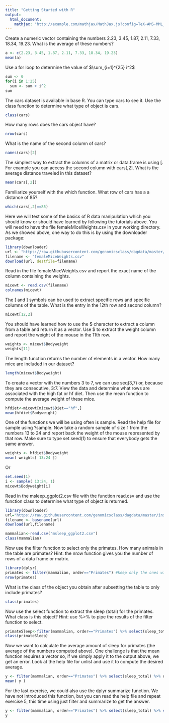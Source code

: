 ```yaml
---
title: "Getting Started with R"
output: 
  html_document:
    mathjax: "http://example.com/mathjax/MathJax.js?config=TeX-AMS-MML_HTMLorMML"
---
```

Create a numeric vector containing the numbers 2.23, 3.45, 1.87, 2.11, 7.33, 18.34, 19.23. What is the average of these numbers?

```r
a <- c(2.23, 3.45, 1.87, 2.11, 7.33, 18.34, 19.23)
mean(a)
```

Use a for loop to determine the value of $\sum_{i=1}^{25} i^2$

```r
sum <- 0
for(i in 1:25)
  sum <- sum + i^2
sum
```

The cars dataset is available in base R. You can type cars to see it. Use the class function to determine what type of object is cars.
```r
class(cars)
```

How many rows does the cars object have?
```r
nrow(cars)
```

What is the name of the second column of cars?
```r
names(cars)[2]
```

The simplest way to extract the columns of a matrix or data.frame is using [. For example you can access the second column with cars[,2]. What is the average distance traveled in this dataset?
```r
mean(cars[,2])
```

Familiarize yourself with the which function. What row of cars has a a distance of 85?
```r
which(cars[,2]==85)
```

Here we will test some of the basics of R data manipulation which you should know or should have learned by following the tutorials above. You will need to have the file femaleMiceWeights.csv in your working directory. As we showed above, one way to do this is by using the downloader package:
```r
library(downloader) 
url <- "https://raw.githubusercontent.com/genomicsclass/dagdata/master/inst/extdata/femaleMiceWeights.csv"
filename <- "femaleMiceWeights.csv" 
download(url, destfile=filename)
```

Read in the file femaleMiceWeights.csv and report the exact name of the column containing the weights.
```r
micewt <- read.csv(filename)
colnames(micewt)
```

The [ and ] symbols can be used to extract specific rows and specific columns of the table. What is the entry in the 12th row and second column?
```r
micewt[12,2]
```

You should have learned how to use the $ character to extract a column from a table and return it as a vector. Use $ to extract the weight column and report the weight of the mouse in the 11th row.
```r
weights <- micewt$Bodyweight
weights[11]
```

The length function returns the number of elements in a vector. How many mice are included in our dataset?
```r
length(micewt$Bodyweight)
```

To create a vector with the numbers 3 to 7, we can use seq(3,7) or, because they are consecutive, 3:7. View the data and determine what rows are associated with the high fat or hf diet. Then use the mean function to compute the average weight of these mice.
```r
hfdiet<-micewt[micewt$Diet=="hf",]
mean(hfdiet$Bodyweight)
```

One of the functions we will be using often is sample. Read the help file for sample using ?sample. Now take a random sample of size 1 from the numbers 13 to 24 and report back the weight of the mouse represented by that row. Make sure to type set.seed(1) to ensure that everybody gets the same answer.
```r
weights <- hfdiet$Bodyweight
mean( weights[ 13:24 ])
```
Or
```r
set.seed(1)
i <- sample( 13:24, 1)
micewt$Bodyweight[i]
```

Read in the msleep_ggplot2.csv file with the function read.csv and use the function class to determine what type of object is returned.
```r
library(downloader)
url="https://raw.githubusercontent.com/genomicsclass/dagdata/master/inst/extdata/msleep_ggplot2.csv"
filename <- basename(url)
download(url,filename)

mammalian<-read.csv("msleep_ggplot2.csv")
class(mammalian)
```

Now use the filter function to select only the primates. How many animals in the table are primates? Hint: the nrow function gives you the number of rows of a data frame or matrix.

```r
library(dplyr)
primates <- filter(mammalian, order=="Primates") #keep only the ones with Primates order
nrow(primates)
```

What is the class of the object you obtain after subsetting the table to only include primates?
```r
class(primates)
```

Now use the select function to extract the sleep (total) for the primates. What class is this object? Hint: use %>% to pipe the results of the filter function to select.
```r
primateSleep<-filter(mammalian, order=="Primates") %>% select(sleep_total)
class(primateSleep)
```

Now we want to calculate the average amount of sleep for primates (the average of the numbers computed above). One challenge is that the mean function requires a vector so, if we simply apply it to the output above, we get an error. Look at the help file for unlist and use it to compute the desired average.
```r
y <- filter(mammalian, order=="Primates") %>% select(sleep_total) %>% unlist
mean( y )
```

For the last exercise, we could also use the dplyr summarize function. We have not introduced this function, but you can read the help file and repeat exercise 5, this time using just filter and summarize to get the answer.
```r
y <- filter(mammalian, order=="Primates") %>% select(sleep_total) %>% summarise(mean(sleep_total))
y
```

